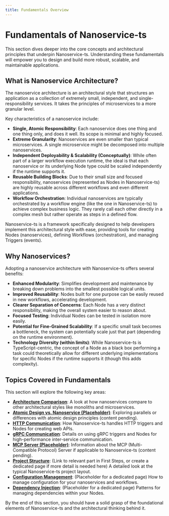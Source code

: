 ```yaml
---
title: Fundamentals Overview
---
```


# Fundamentals of Nanoservice-ts

This section dives deeper into the core concepts and architectural principles that underpin Nanoservice-ts. Understanding these fundamentals will empower you to design and build more robust, scalable, and maintainable applications.

## What is Nanoservice Architecture?

The nanoservice architecture is an architectural style that structures an application as a collection of extremely small, independent, and single-responsibility services. It takes the principles of microservices to a more granular level.

Key characteristics of a nanoservice include:

*   **Single, Atomic Responsibility**: Each nanoservice does one thing and one thing only, and does it well. Its scope is minimal and highly focused.
*   **Extreme Granularity**: Nanoservices are even smaller than typical microservices. A single microservice might be decomposed into multiple nanoservices.
*   **Independent Deployability & Scalability (Conceptually)**: While often part of a larger workflow execution runtime, the ideal is that each nanoservice or its underlying Node type could be scaled independently if the runtime supports it.
*   **Reusable Building Blocks**: Due to their small size and focused responsibility, nanoservices (represented as Nodes in Nanoservice-ts) are highly reusable across different workflows and even different applications.
*   **Workflow Orchestration**: Individual nanoservices are typically orchestrated by a workflow engine (like the one in Nanoservice-ts) to achieve complex business logic. They rarely call each other directly in a complex mesh but rather operate as steps in a defined flow.

Nanoservice-ts is a framework specifically designed to help developers implement this architectural style with ease, providing tools for creating Nodes (nanoservices), defining Workflows (orchestration), and managing Triggers (events).

## Why Nanoservices?

Adopting a nanoservice architecture with Nanoservice-ts offers several benefits:

*   **Enhanced Modularity**: Simplifies development and maintenance by breaking down problems into the smallest possible logical units.
*   **Improved Reusability**: Nodes built for one purpose can be easily reused in new workflows, accelerating development.
*   **Clearer Separation of Concerns**: Each Node has a very distinct responsibility, making the overall system easier to reason about.
*   **Focused Testing**: Individual Nodes can be tested in isolation more easily.
*   **Potential for Fine-Grained Scalability**: If a specific small task becomes a bottleneck, the system can potentially scale just that part (depending on the runtime environment).
*   **Technology Diversity (within limits)**: While Nanoservice-ts is TypeScript-centric, the concept of a Node as a black box performing a task could theoretically allow for different underlying implementations for specific Nodes if the runtime supports it (though this adds complexity).

## Topics Covered in Fundamentals

This section will explore the following key areas:

*   **[Architecture Comparison](./architecture-comparison.mdx)**: A look at how nanoservices compare to other architectural styles like monoliths and microservices.
*   **[Atomic Design vs. Nanoservice (Placeholder)](./atomic-vs-nanoservice.mdx)**: Exploring parallels or differences with atomic design principles (content pending).
*   **[HTTP Communication](./http.mdx)**: How Nanoservice-ts handles HTTP triggers and Nodes for creating web APIs.
*   **[gRPC Communication](./grpc.mdx)**: Details on using gRPC triggers and Nodes for high-performance inter-service communication.
*   **[MCP Server (Placeholder)](./mcp-server.mdx)**: Information about the MCP (Multi-Compatible Protocol) Server if applicable to Nanoservice-ts (content pending).
*   **[Project Structure](../introduction/first-steps.mdx#project-structure)**: (Link to relevant part in First Steps, or create a dedicated page if more detail is needed here) A detailed look at the typical Nanoservice-ts project layout.
*   **[Configuration Management](../fundamentals/configuration.mdx)**: (Placeholder for a dedicated page) How to manage configuration for your nanoservices and workflows.
*   **[Dependency Injection](../fundamentals/dependency-injection.mdx)**: (Placeholder for a dedicated page) Patterns for managing dependencies within your Nodes.

By the end of this section, you should have a solid grasp of the foundational elements of Nanoservice-ts and the architectural thinking behind it.
